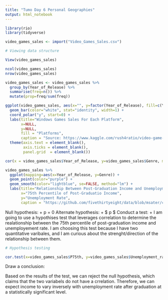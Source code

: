 ```yaml
---
title: "Tumo Day 6 Personal Geographies"
output: html_notebook
---
```


```r

library(rio)
library(tidyverse)

video_games_sales <- import("Video_Games_Sales.csv")

```

```r

# Viewing data structure

View(video_games_sales) 

ncol(video_games_sales)
nrow(video_games_sales)

```

```r

video_games_sales <- video_games_sales %>%
  group_by(Year_of_Release) %>%
  summarise(freq=n()) %>%
  mutate(prop=freq/sum(freq))

ggplot(video_games_sales, aes(x="", y=factor(Year_of_Release), fill=c(Year_of_Release))) +
  geom_bar(color="white", stat="identity", width=1) +
  coord_polar("y", start=0) +
  labs(title="Windows Games Sales For Each Platform",
       x=NULL,
       y=NULL,
       fill = "Platforms",
       caption = "Source: https://www.kaggle.com/rush4ratio/video-game-sales-with-ratings") +
  theme(axis.text = element_blank(),
        axis.ticks = element_blank(),
        panel.grid  = element_blank()) 

```

```r

cor(x = video_games_sales$Year_of_Release, y=video_games_sales$Genre, method="pearson", use="pairwise.complete.obs")

video_games_sales %>%
  ggplot(mapping=aes(x=Year_of_Release, y=Genre)) +
  geom_point(color="purple") +
  geom_smooth(color="lightblue", se=FALSE, method="lm") +
  labs(title="Relationship Between Post-Graduation Income and Unemployment Rates \nIndectaes Negative Relationship",
       x="75th Percentile of Post-Graduatio Income",
       y="Unemployment Rate",
       caption = "https://github.com/fivethirtyeight/data/blob/msater/college-majors")

```

Null hypothesis:
  + p = 0
Alternate hypothesis:
  + $ p \ne0 $
Conduct a test:
  + I am going to use a hypothises test that leverages correlation to determine the realationship between the 75th percentile of post-graduation income and unemployement rate. I am choosing this test because I have two quantitative varibales, and I am curious about the strenght/direction of the relationship between them.

```r

# Hypothesis testing

cor.test(x=video_games_sales$P75th, y=video_games_sales$Unemployment_rate, method="pearson")

```

Draw a conclusion:

Based on the results of the test, we can reject the null hypothesis, which claims that the two variabels do not have a crrelation. Therefore, we can expect income to vary inversely with unemployment rate after graduation at a statistically significant level.